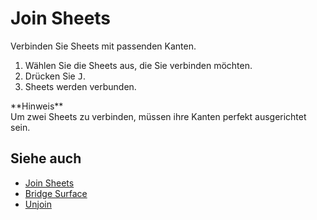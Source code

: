 
# Join Sheets

<Reference shortcut="J" command="Join Sheets" button="" />

Verbinden Sie Sheets mit passenden Kanten.

1. Wählen Sie die Sheets aus, die Sie verbinden möchten.
2. Drücken Sie <kbd>J</kbd>.
3. Sheets werden verbunden.

<Callout emoji="❗">
**Hinweis**<br />
Um zwei Sheets zu verbinden, müssen ihre Kanten perfekt ausgerichtet sein.
</Callout>
<br />
<VideoPlayer fileName="join-sheets"/>

## Siehe auch
- [Join Sheets](./join-sheets)
- [Bridge Surface](./bridge-surface)
- [Unjoin](./unjoin)